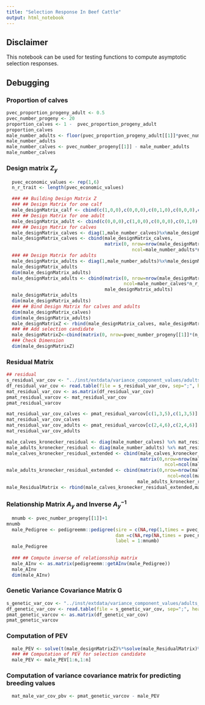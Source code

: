 ```yaml
---
title: "Selection Response In Beef Cattle"
output: html_notebook
---
```



## Disclaimer
This notebook can be used for testing functions to compute asymptotic selection responses.

## Debugging
### Proportion of calves
```r
pvec_proportion_progeny_adult <- 0.5
pvec_number_progeny <- 20
proportion_calves <- 1 -  pvec_proportion_progeny_adult
proportion_calves
male_number_adults <- floor(pvec_proportion_progeny_adult[[1]]*pvec_number_progeny[[1]])
male_number_adults
male_number_calves <- pvec_number_progeny[[1]] - male_number_adults
male_number_calves
```

### Design matrix $Z_y$ 

```r
  pvec_economic_values <- rep(1,6)
  n_r_trait <- length(pvec_economic_values)

  ### ## Building Design Matrix Z
  ### ## Design Matrix for one calf
  male_designMatrix_calf <- cbind(c(1,0,0),c(0,0,0),c(0,1,0),c(0,0,0),c(0,0,1),c(0,0,0))
  ### ## Design Matrix for one adult
  male_designMatrix_adult <- cbind(c(0,0,0),c(1,0,0),c(0,0,0),c(0,1,0),c(0,0,0),c(0,0,1))
  ### ## Design Matrix for calves
  male_designMatrix_calves <- diag(1,male_number_calves)%x%male_designMatrix_calf
  male_designMatrix_calves <- cbind(male_designMatrix_calves,
                                    matrix(0, nrow=nrow(male_designMatrix_calves),
                                              ncol=male_number_adults*n_r_trait))
  ### ## Design Matrix for adults
  male_designMatrix_adults <- diag(1,male_number_adults)%x%male_designMatrix_adult
  male_designMatrix_adults
  dim(male_designMatrix_adults)
  male_designMatrix_adults <- cbind(matrix(0, nrow=nrow(male_designMatrix_adults),
                                           ncol=male_number_calves*n_r_trait),
                                    male_designMatrix_adults)
  male_designMatrix_adults
  dim(male_designMatrix_adults)
  ### ## Bind Design Matrix for calves and adults
  dim(male_designMatrix_calves)
  dim(male_designMatrix_adults)
  male_designMatrixZ <- rbind(male_designMatrix_calves, male_designMatrix_adults)
  ### ## Add selection candidate
  male_designMatrixZ<-cbind(matrix(0, nrow=pvec_number_progeny[[1]]*(n_r_trait/2),ncol=n_r_trait),male_designMatrixZ)
  ### Check Dimension
  dim(male_designMatrixZ)
```

### Residual Matrix
```r
## residual
s_residual_var_cov <- "../inst/extdata/variance_component_values/adults_calves_residual_variances_covariances"
df_residual_var_cov <- read.table(file = s_residual_var_cov, sep=";", header=TRUE)
mat_residual_var_cov <- as.matrix(df_residual_var_cov)
pmat_residual_varcov <- mat_residual_var_cov
pmat_residual_varcov

mat_residual_var_cov_calves <- pmat_residual_varcov[c(1,3,5),c(1,3,5)]
mat_residual_var_cov_calves
mat_residual_var_cov_adults <- pmat_residual_varcov[c(2,4,6),c(2,4,6)]
mat_residual_var_cov_adults

male_calves_kronecker_residual <- diag(male_number_calves) %x% mat_residual_var_cov_calves
male_adults_kronecker_residual <- diag(male_number_adults) %x% mat_residual_var_cov_adults
male_calves_kronecker_residual_extended <- cbind(male_calves_kronecker_residual,
                                                 matrix(0,nrow=nrow(male_calves_kronecker_residual),
                                                          ncol=ncol(male_adults_kronecker_residual)))
male_adults_kronecker_residual_extended <- cbind(matrix(0,nrow=nrow(male_adults_kronecker_residual),
                                                           ncol=ncol(male_calves_kronecker_residual)),
                                                male_adults_kronecker_residual)
male_ResidualMatrix <- rbind(male_calves_kronecker_residual_extended,male_adults_kronecker_residual_extended)

```


### Relationship Matrix $A_y$ and Inverse $A_y^{-1}$

```r
  mnumb <- pvec_number_progeny[[1]]+1
mnumb
  male_Pedigree <- pedigreemm::pedigree(sire = c(NA,rep(1,times = pvec_number_progeny[[1]])),
                                        dam =c(NA,rep(NA,times = pvec_number_progeny[[1]])),
                                        label = 1:mnumb)
  male_Pedigree
  
  ### ## Compute inverse of relationsship matrix
  male_AInv <- as.matrix(pedigreemm::getAInv(male_Pedigree))
  male_AInv
  dim(male_AInv)
```

### Genetic Variance Covariance Matrix G
```r
s_genetic_var_cov <- "../inst/extdata/variance_component_values/adults_calves_genetic_variances_covariances"
df_genetic_var_cov <- read.table(file = s_genetic_var_cov, sep=";", header=TRUE)
pmat_genetic_varcov <- as.matrix(df_genetic_var_cov)
pmat_genetic_varcov

```

### Computation of PEV
```r
  male_PEV <- solve(t(male_designMatrixZ)%*%solve(male_ResidualMatrix)%*%male_designMatrixZ+male_AInv%x%solve(pmat_genetic_varcov))
  ### ## Computation of PEV for selection candidate
  male_PEV <- male_PEV[1:n,1:n]

```

### Computation of variance covariance matrix for predicting breeding values
```r
  mat_male_var_cov_pbv <- pmat_genetic_varcov - male_PEV

```

